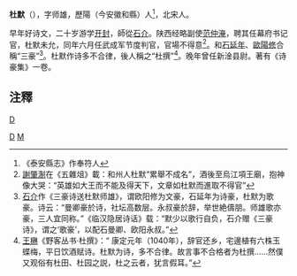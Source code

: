 '''杜默'''（{{bd|1019年||1085年|}}），字师雄，歷陽（今安徽和縣）人<ref>《泰安縣志》作奉符人</ref>，北宋人。

早年好诗文，二十岁游学[[开封|开封]]，師從[[石介|石介]]。陕西经略副使[[范仲淹|范仲淹]]，聘其任幕府书记官，杜默未允，同年六月任武成军节度判官，官場不得意<ref>[[謝肇淛|謝肇淛]]在《五雜俎》載：和州人杜默“累舉不成名”，酒後至烏江項王廟，抱神像大哭：“英雄如大王而不能及得天下，文章如杜默而進取不得官”</ref>。和[[石延年|石延年]]、[[歐陽修|歐陽修]]合稱“三豪”<ref>[[石介|石介]]作《三豪诗送杜默师雄》，谓欧阳修为文豪，石延年为诗豪，杜默为歌豪。诗云：“曼卿豪於诗，社坛高数层。永叔豪於辞，举世絶儔朋。师雄歌亦豪，三人宜同称。”《临汉隐居诗话》载：“默少以歌行自负，石介赠《三豪诗》，谓之‘歌豪’，以配石曼卿、欧阳永叔。”</ref>。杜默作诗多不合律，後人稱之“杜撰”<ref>[[王楙|王楙]]《野客丛书·杜撰》：“ 康定元年（1040年），辞官还乡，宅邊植有六株玉蝶梅，平日饮酒赋诗。杜默为诗，多不合律。故言事不合格者为杜撰……然僕又观俗有杜田、杜园之説，杜之云者，犹言假耳。”</ref>。晚年曾任新淦县尉。著有《诗豪集》一卷。

== 注釋 ==
{{reflist|2}}

[[category:宋朝政治人物|D]]
[[Category:和县人|D]]
[[Category:杜姓|M]]
